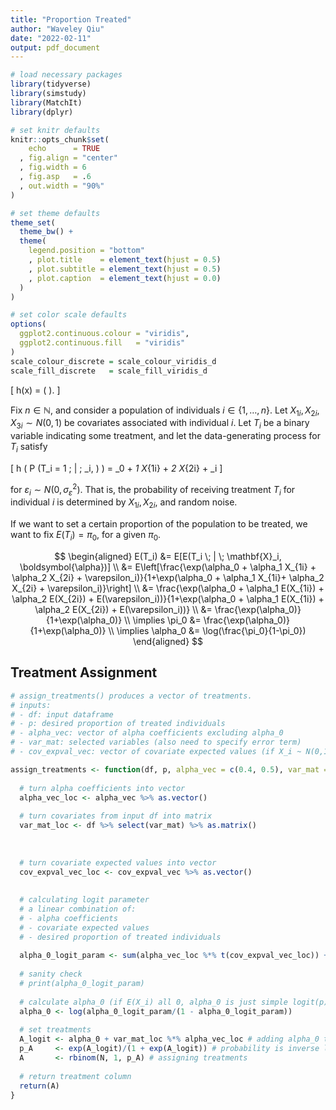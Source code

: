 ```yaml
---
title: "Proportion Treated"
author: "Waveley Qiu"
date: "2022-02-11"
output: pdf_document
---
```


```r
# load necessary packages
library(tidyverse)
library(simstudy)
library(MatchIt)
library(dplyr)

# set knitr defaults
knitr::opts_chunk$set(
    echo      = TRUE
  , fig.align = "center"
  , fig.width = 6
  , fig.asp   = .6
  , out.width = "90%"
)

# set theme defaults
theme_set(
  theme_bw() +
  theme(
    legend.position = "bottom"
    , plot.title    = element_text(hjust = 0.5)
    , plot.subtitle = element_text(hjust = 0.5)
    , plot.caption  = element_text(hjust = 0.0)
  )
)

# set color scale defaults
options(
  ggplot2.continuous.colour = "viridis",
  ggplot2.continuous.fill   = "viridis"
)
scale_colour_discrete = scale_colour_viridis_d
scale_fill_discrete   = scale_fill_viridis_d
```


  \[ h(x) = \log \left( \frac{x}{1 - x} \right). \]

Fix $n \in \mathbb{N}$, and consider a population of individuals $i \in \{ 1, \ldots, n \}$. Let $X_{1i}, X_{2i}, X_{3i} \sim N(0, 1)$ be covariates associated with individual $i$. Let $T_i$ be a binary variable indicating some treatment, and let the data-generating process for $T_i$ satisfy

  \[
    h \Big( P \big(T_i = 1 \; | \; \mathbf{X}_i, \boldsymbol{\alpha} \big) \Big)
    = \alpha_0 + \alpha_1 X_{1i} + \alpha_2 X_{2i} + \varepsilon_i
  \]

for $\varepsilon_i \sim N(0, \sigma_\varepsilon^2)$. That is, the probability of receiving treatment $T_i$ for individual $i$ is determined by $X_{1i}, X_{2i},$ and random noise. 

If we want to set a certain proportion of the population to be treated, we want to fix $E(T_i) = \pi_0$, for a given $\pi_0$. 

$$
\begin{aligned}
E(T_i) &= E[E(T_i \; | \; \mathbf{X}_i, \boldsymbol{\alpha})]
\\
&= E\left[\frac{\exp(\alpha_0 + \alpha_1 X_{1i} + \alpha_2 X_{2i} + \varepsilon_i)}{1+\exp(\alpha_0 + \alpha_1 X_{1i}+ \alpha_2 X_{2i} + \varepsilon_i)}\right]
\\
&= \frac{\exp(\alpha_0 + \alpha_1 E(X_{1i}) + \alpha_2 E(X_{2i}) + E(\varepsilon_i))}{1+\exp(\alpha_0 + \alpha_1 E(X_{1i}) + \alpha_2 E(X_{2i}) + E(\varepsilon_i))}
\\
&= \frac{\exp(\alpha_0)}{1+\exp(\alpha_0)}
\\
\implies \pi_0 &= \frac{\exp(\alpha_0)}{1+\exp(\alpha_0)}
\\
\implies \alpha_0 &= \log(\frac{\pi_0}{1-\pi_0})
\end{aligned}
$$

## Treatment Assignment

```r
# assign_treatments() produces a vector of treatments.
# inputs:
# - df: input dataframe
# - p: desired proportion of treated individuals
# - alpha_vec: vector of alpha coefficients excluding alpha_0 
# - var_mat: selected variables (also need to specify error term)
# - cov_expval_vec: vector of covariate expected values (if X_i ~ N(0,1), all 0)

assign_treatments <- function(df, p, alpha_vec = c(0.4, 0.5), var_mat = c("L1", "L2"), cov_expval_vec = c(0, 0)){
  
  # turn alpha coefficients into vector
  alpha_vec_loc <- alpha_vec %>% as.vector()
  
  # turn covariates from input df into matrix
  var_mat_loc <- df %>% select(var_mat) %>% as.matrix()
  
  
  
  # turn covariate expected values into vector
  cov_expval_vec_loc <- cov_expval_vec %>% as.vector()
  
  
  # calculating logit parameter
  # a linear combination of:
  # - alpha coefficients
  # - covariate expected values
  # - desired proportion of treated individuals
  
  alpha_0_logit_param <- sum(alpha_vec_loc %*% t(cov_expval_vec_loc)) + p
  
  # sanity check
  # print(alpha_0_logit_param)
  
  # calculate alpha_0 (if E(X_i) all 0, alpha_0 is just simple logit(p))
  alpha_0 <- log(alpha_0_logit_param/(1 - alpha_0_logit_param))
  
  # set treatments
  A_logit <- alpha_0 + var_mat_loc %*% alpha_vec_loc # adding alpha_0 to product of var_mat and alpha_vec
  p_A     <- exp(A_logit)/(1 + exp(A_logit)) # probability is inverse logit of A_logit
  A       <- rbinom(N, 1, p_A) # assigning treatments
  
  # return treatment column
  return(A)
}

```
